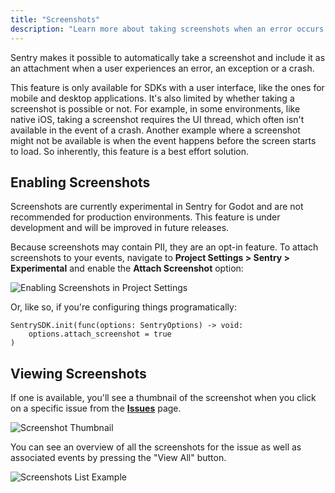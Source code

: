 ```yaml
---
title: "Screenshots"
description: "Learn more about taking screenshots when an error occurs. Sentry pairs the screenshot with the original event, giving you additional insight into issues."
---
```


Sentry makes it possible to automatically take a screenshot and include it as an attachment when a user experiences an error, an exception or a crash.

This feature is only available for SDKs with a user interface, like the ones for mobile and desktop applications. It's also limited by whether taking a screenshot is possible or not. For example, in some environments, like native iOS, taking a screenshot requires the UI thread, which often isn't available in the event of a crash. Another example where a screenshot might not be available is when the event happens before the screen starts to load. So inherently, this feature is a best effort solution.

## Enabling Screenshots

<Alert level="warning" title="Important">

Screenshots are currently experimental in Sentry for Godot and are not recommended for production environments. This feature is under development and will be improved in future releases.

</Alert>

Because screenshots may contain <PlatformLink to="/data-management/sensitive-data/">PII</PlatformLink>, they are an opt-in feature. To attach screenshots to your events, navigate to **Project Settings > Sentry > Experimental** and enable the **Attach Screenshot** option:

![Enabling Screenshots in Project Settings](./img/project-settings.png)

Or, like so, if you're <PlatformLink to="/configuration/options/">configuring things programatically</PlatformLink>:

```GDScript
SentrySDK.init(func(options: SentryOptions) -> void:
	options.attach_screenshot = true
)
```

## Viewing Screenshots

If one is available, you'll see a thumbnail of the screenshot when you click on a specific issue from the [**Issues**](https://demo.sentry.io/issues/) page.

![Screenshot Thumbnail](./img/screenshot-thumbnail.png)

You can see an overview of all the screenshots for the issue as well as associated events by pressing the "View All" button.

![Screenshots List Example](./img/screenshot-list-example.png)
